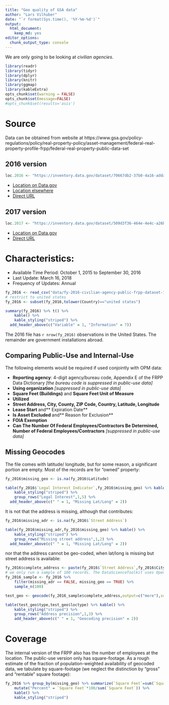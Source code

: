 ```yaml
---
title: "Geo quality of GSA data"
author: "Lars Vilhuber"
date: "`r format(Sys.time(), '%Y-%m-%d')`"
output:
  html_document:
    keep_md: yes
editor_options:
  chunk_output_type: console
---
```

We are only going to be looking at *civilian agencies*.

```r
library(readr)
library(tidyr)
library(dplyr)
library(knitr)
library(ggmap)
library(kableExtra)
opts_chunk$set(warning = FALSE)
opts_chunk$set(message=FALSE)
#opts_chunk$set(results='asis')
```

# Source
Data can be obtained from website at  https://www.gsa.gov/policy-regulations/policy/real-property-policy/asset-management/federal-real-property-profile-frpp/federal-real-property-public-data-set

## 2016 version
```r
loc.2016 <- "https://inventory.data.gov/dataset/70667db2-37b0-4a16-adda-beb476e3bf18/resource/e394b6f0-1888-4ffe-9ab1-bab83d2a95d3/download/fy-2016-civilian-agency-public-frpp-dataset.csv"
```
- [Location on Data.gov](https://catalog.data.gov/dataset/fy-2016-federal-real-property-profile-data-for-civilian-agencies/resource/adafcd00-cab8-424c-9ee2-6e45a97ba160)
- [Location elsewhere](https://d2d.gsa.gov/dataset/public-frpp-dataset-civilian-agencies)
- [Direct URL](`r loc.2016`)

## 2017 version
```r
loc.2017 <- "https://inventory.data.gov/dataset/509d3f36-464e-4e4c-a26b-8582605c254e/resource/37120970-e7cf-47e3-ba25-3f5a6b0f4c2f/download/fy-2017-civilian-agency-public-frpp-data.csv"
```
- [Location on Data.gov](https://catalog.data.gov/dataset/federal-real-property-profile-data-for-civilian-agencies/resource/cff1291c-547d-46fd-8827-47c57f2d8239)
- [Direct URL](`r loc.2017`)

# Characteristics:

-  Available Time Period:     October 1, 2015 to September 30, 2016
- Last Update:     March 16, 2018
-  Frequency of Updates:     Annual

```r
fy_2016 <- read_csv("data/fy-2016-civilian-agency-public-frpp-dataset-12142017.csv",progress = FALSE)
# restrict to united states
fy_2016 <- subset(fy_2016,tolower(Country)=="united states")
```
```r
summary(fy_2016) %>% t() %>%
	kable() %>%
	kable_styling("striped") %>%
  add_header_above(c("Variable" = 1, "Information" = 7))
```


The 2016 file has `r nrow(fy_2016)` observations in the  United States. The remainder are government installations abroad.

## Comparing Public-Use and Internal-Use
The following elements would be required if used conjointly with OPM data:

- **Reporting agency**: 4-digit agency/bureau code, Appendix E of the FRPP Data Dictionary *[the bureau code is suppressed in public-use data]*
- **Using organization** *[suppressed in public-use data]*
- **Square Feet (Buildings)** and **Square Feet Unit of Measure**
- **Utilized**
- **Street Address, City, County, ZIP Code, Country, Latitude, Longitude**
- **Lease Start **and** Expiration Date**
- **Is Asset Excluded **and** Reason for Exclusion**
- **FOIA Exemption**
- **Can The Number Of Federal Employees/Contractors Be Determined, Number of Federal Employees/Contractors** *[suppressed in public-use data]*

## Missing Geocodes
The file comes with latitude/ longitude, but for some reason, a significant portion are empty. Most of the records are for "owned" property:
```r
fy_2016$missing_geo <- is.na(fy_2016$Latitude)
```
```r
table(fy_2016$`Legal Interest Indicator`,fy_2016$missing_geo) %>% kable() %>%
	kable_styling("striped") %>%
	group_rows("Legal Interest",1,5) %>%
  add_header_above(c(" " = 1, "Missing Lat/Long" = 2))
```

It is not that the address is missing, although that contributes:
```r
fy_2016$missing_adr <- is.na(fy_2016$`Street Address`)
```
```r
table(fy_2016$missing_adr,fy_2016$missing_geo) %>% kable() %>%
	kable_styling("striped") %>%
	group_rows("Missing street address",1,2) %>%
  add_header_above(c(" " = 1, "Missing Lat/Long" = 2))
```
nor that the address cannot be geo-coded, when lat/long is missing but street address is available:
```r
fy_2016$complete_address <- paste(fy_2016$`Street Address`,fy_2016$City,fy_2016$State,fy_2016$`ZIP Code`,sep=", ")
# we only run a sample of 100 records. The DataScienceToolkit uses OpenStreetMap for geocoding.
fy_2016_sample <- fy_2016 %>% 
	filter(missing_adr == FALSE, missing_geo == TRUE) %>%
	sample_n(100)
```
```r
test_geo <- geocode(fy_2016_sample$complete_address,output=c("more"),source=c("dsk"))
```
```r
table(test_geo$type,test_geo$loctype) %>% kable() %>% 
	kable_styling("striped") %>%
	group_rows("Address precision",1,3) %>%
	add_header_above(c(" " = 1, "Geocoding precision" = 2))
```

# Coverage

The internal version of the FRPP also has the number of employees at the location. The public-use version only has square-footage. As a rough estimate of the fraction of population-weighted availability of geocoded data, we tabulate by square-footage (we neglect the distinction by "gross" and "rentable" square footage):
```r
fy_2016 %>% group_by(missing_geo) %>% summarize(`Square Feet`=sum(`Square Feet (Buildings)`,na.rm = TRUE)) %>%
	mutate("Percent" = `Square Feet`*100/sum(`Square Feet`)) %>%
	kable() %>%
	kable_styling("striped") 
	
```

